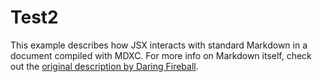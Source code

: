 # Test2

This example describes how JSX interacts with standard Markdown in a document compiled with MDXC. For more info on Markdown itself, check out the [original description by Daring Fireball](https://daringfireball.net/projects/markdown/).
